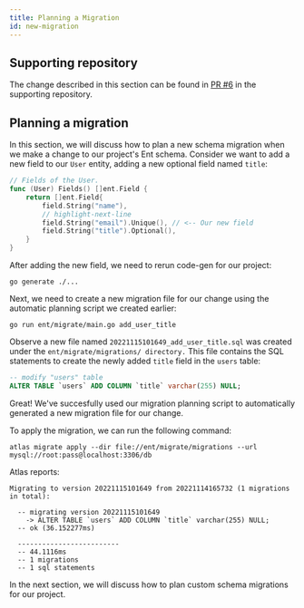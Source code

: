 ```yaml
---
title: Planning a Migration
id: new-migration
---
```

## Supporting repository

The change described in this section can be found in
[PR #6](https://github.com/rotemtam/ent-versioned-migrations-demo/pull/6/files)
in the supporting repository.

## Planning a migration

In this section, we will discuss how to plan a new schema migration when we
make a change to our project's Ent schema. Consider we want to add a new field
to our `User` entity, adding a new optional field named `title`:

```go title=ent/schema/user.go
// Fields of the User.
func (User) Fields() []ent.Field {
	return []ent.Field{
		field.String("name"),
		// highlight-next-line
		field.String("email").Unique(), // <-- Our new field
		field.String("title").Optional(),
	}
}
```

After adding the new field, we need to rerun code-gen for our project:

```shell
go generate ./...
```

Next, we need to create a new migration file for our change using the automatic
planning script we created earlier:

```shell
go run ent/migrate/main.go add_user_title
```

Observe a new file named `20221115101649_add_user_title.sql` was created under
the `ent/migrate/migrations/ directory.` This file contains the SQL statements
to create the newly added `title` field in the `users` table:

```sql title=ent/migrate/migrations/20221115101649_add_user_title.sql
-- modify "users" table
ALTER TABLE `users` ADD COLUMN `title` varchar(255) NULL;
```

Great! We've succesfully used our migration planning script to automatically
generated a new migration file for our change.

To apply the migration, we can run the following command:

```shell
atlas migrate apply --dir file://ent/migrate/migrations --url mysql://root:pass@localhost:3306/db
```
Atlas reports:
```shell
Migrating to version 20221115101649 from 20221114165732 (1 migrations in total):

  -- migrating version 20221115101649
    -> ALTER TABLE `users` ADD COLUMN `title` varchar(255) NULL;
  -- ok (36.152277ms)

  -------------------------
  -- 44.1116ms
  -- 1 migrations
  -- 1 sql statements
```

In the next section, we will discuss how to plan custom schema migrations for our project.